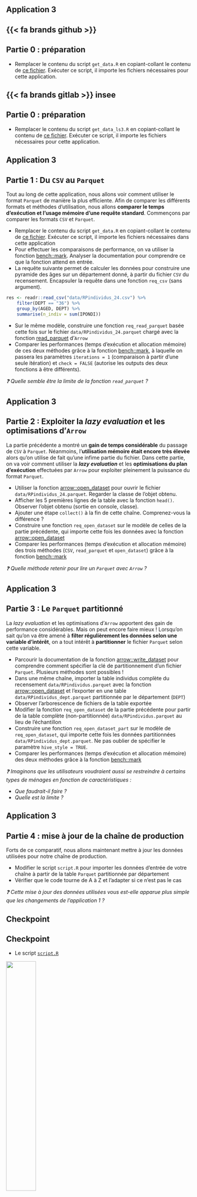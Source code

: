 ## Application 3 {.smaller}


::: {.panel-tabset}

## {{< fa brands github >}}

:::{.callout-tip .nonincremental collapse="true" icon=false}
# Partie 0 : préparation

* Remplacer le contenu du script `get_data.R` en copiant-collant le contenu de [ce fichier](https://raw.githubusercontent.com/InseeFrLab/formation-bonnes-pratiques-git-R/refs/heads/main/R/checkpoints/application3/get_data.R). Exécuter ce script, il importe les fichiers nécessaires pour cette application.

:::

## {{< fa brands gitlab >}} insee

:::{.callout-tip .nonincremental collapse="true" icon=false}
# Partie 0 : préparation

* Remplacer le contenu du script `get_data_ls3.R` en copiant-collant le contenu de [ce fichier](https://raw.githubusercontent.com/InseeFrLab/formation-bonnes-pratiques-git-R/refs/heads/main/R/checkpoints/application3/get_data_ls3.R). Exécuter ce script, il importe les fichiers nécessaires pour cette application.

:::

:::



## Application 3 {.smaller}

:::{.callout-tip .nonincremental collapse="true" icon=false}
# Partie 1 : Du `CSV` au `Parquet`

Tout au long de cette application, nous allons voir comment utiliser le format `Parquet` de manière la plus efficiente. Afin de comparer les différents formats et méthodes d'utilisation, nous allons **comparer le temps d'exécution et l'usage mémoire d'une requête standard**. Commençons par comparer les formats `CSV` et `Parquet`.

* Remplacer le contenu du script `get_data.R` en copiant-collant le contenu de [ce fichier](https://raw.githubusercontent.com/InseeFrLab/formation-bonnes-pratiques-git-R/refs/heads/main/R/checkpoints/application3/get_data.R). Exécuter ce script, il importe les fichiers nécessaires dans cette application
* Pour effectuer les comparaisons de performance, on va utiliser la fonction [bench::mark](https://bench.r-lib.org/#benchmark). Analyser la documentation pour comprendre ce que la fonction attend en entrée. 
* La requête suivante permet de calculer les données pour construire une pyramide des âges sur un département donné, à partir du fichier `CSV` du recensement. Encapsuler la requête dans une fonction `req_csv` (sans argument).

```.r
res <- readr::read_csv("data/RPindividus_24.csv") %>% 
    filter(DEPT == "36") %>%
    group_by(AGED, DEPT) %>%
    summarise(n_indiv = sum(IPONDI))
```

* Sur le même modèle, construire une fonction `req_read_parquet` basée cette fois sur le fichier `data/RPindividus_24.parquet` chargé avec la fonction [read_parquet](https://arrow.apache.org/docs/r/reference/read_parquet.html) d'`Arrow`
* Comparer les performances (temps d'exécution et allocation mémoire) de ces deux méthodes grâce à la fonction [bench::mark](https://bench.r-lib.org/#benchmark), à laquelle on passera les paramètres `iterations = 1` (comparaison à partir d'une seule itération) et `check = FALSE` (autorise les outputs des deux fonctions à être différents).

:::

_❓️ Quelle semble être la limite de la fonction `read_parquet` ?_

## Application 3 {.smaller}

::: {.callout-tip .nonincremental collapse="true" icon=false}
## Partie 2 : Exploiter la *lazy evaluation* et les optimisations d'`Arrow`

La partie précédente a montré un **gain de temps considérable** du passage de `CSV` à `Parquet`. Néanmoins, l'**utilisation mémoire était encore très élevée** alors qu'on utilise de fait qu'une infime partie du fichier. Dans cette partie, on va voir comment utiliser la ***lazy evaluation*** et les **optimisations du plan d'exécution** effectuées par `Arrow` pour exploiter pleinement la puissance du format `Parquet`.

* Utiliser la fonction [arrow::open_dataset](https://arrow.apache.org/docs/r/reference/open_dataset.html) pour ouvrir le fichier `data/RPindividus_24.parquet`. Regarder la classe de l'objet obtenu.
* Afficher les 5 premières lignes de la table avec la fonction `head()`. Observer l'objet obtenu (sortie en console, classe).
* Ajouter une étape `collect()` à la fin de cette chaîne. Comprenez-vous la différence ?
* Construire une fonction `req_open_dataset` sur le modèle de celles de la partie précédente, qui importe cette fois les données avec la fonction [arrow::open_dataset](https://arrow.apache.org/docs/r/reference/open_dataset.html)
* Comparer les performances (temps d'exécution et allocation mémoire) des trois méthodes (`CSV`, `read_parquet` et `open_dataset`) grâce à la fonction [bench::mark](https://bench.r-lib.org/#benchmark)

:::

_❓️ Quelle méthode retenir pour lire un `Parquet` avec `Arrow` ?_

## Application 3 {.smaller}

::: {.callout-tip .nonincremental collapse="true" icon=false}
# Partie 3 : Le `Parquet` partitionné

La *lazy evaluation* et les optimisations d'`Arrow` apportent des gain de performance considérables. Mais on peut encore faire mieux ! Lorsqu'on sait qu'on va être amené à **filter régulièrement les données selon une variable d'intérêt**, on a tout intérêt à **partitionner** le fichier `Parquet` selon cette variable.

* Parcourir la documentation de la fonction [arrow::write_dataset](https://arrow.apache.org/docs/r/reference/write_dataset.html) pour comprendre comment spécifier la clé de partitionnement d'un fichier `Parquet`. Plusieurs méthodes sont possibles !
* Dans une même chaîne, importer la table individus complète du recensement `data/RPindividus.parquet` avec la fonction [arrow::open_dataset](https://arrow.apache.org/docs/r/reference/open_dataset.html) et l'exporter en une table `data/RPindividus_dept.parquet` partitionnée par le département (`DEPT`)
* Observer l'arborescence de fichiers de la table exportée
* Modifier la fonction `req_open_dataset` de la partie précédente pour partir de la table complète (non-partitionnée) `data/RPindividus.parquet` au lieu de l'échantillon
* Construire une fonction `req_open_dataset_part` sur le modèle de `req_open_dataset`, qui importe cette fois les données partitionnées `data/RPindividus_dept.parquet`. Ne pas oublier de spécifier le paramètre `hive_style = TRUE`.
* Comparer les performances (temps d'exécution et allocation mémoire) des deux méthodes grâce à la fonction [bench::mark](https://bench.r-lib.org/#benchmark)

:::

::: {.nonincremental}

_❓️ Imaginons que les utilisateurs voudraient aussi se restreindre à certains types de ménages en fonction de caractéristiques :_

* _Que faudrait-il faire ?_
* _Quelle est la limite ?_

:::


## Application 3 {.smaller}

:::{.callout-tip .nonincremental collapse="true" icon=false}
# Partie 4 : mise à jour de la chaîne de production

Forts de ce comparatif, nous allons maintenant mettre à jour les données utilisées pour notre chaîne de production.

* Modifier le script `script.R` pour importer les données d'entrée de votre chaîne à partir de la table `Parquet` partitionnée par département
* Vérifier que le code tourne de A à Z et l'adapter si ce n'est pas le cas

:::

_❓️ Cette mise à jour des données utilisées vous est-elle apparue plus simple que les changements de l'application 1 ?_


## Checkpoint

::: {.callout-caution .noincremental}
## Checkpoint

* Le script [`script.R`](https://raw.githubusercontent.com/InseeFrLab/formation-bonnes-pratiques-git-R/refs/heads/main/R/checkpoints/application3/script.R)

![](checkpoint.jpg){width=40% fig-align="center"}

:::

